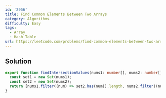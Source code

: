 ```yaml
---
id: '2956'
title: Find Common Elements Between Two Arrays
category: Algorithms
difficulty: Easy
tags:
  - Array
  - Hash Table
url: https://leetcode.com/problems/find-common-elements-between-two-arrays
---
```


## Solution

```typescript filename="solution.ts" copy
export function findIntersectionValues(nums1: number[], nums2: number[]): number[] {
  const set1 = new Set(nums1);
  const set2 = new Set(nums2);
  return [nums1.filter((num) => set2.has(num)).length, nums2.filter((num) => set1.has(num)).length];
}
```
